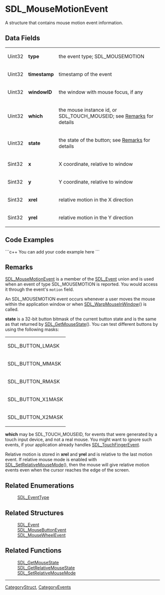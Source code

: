 
= SDL_MouseMotionEvent =
A structure that contains mouse motion event information.


== Data Fields ==
{|
|Uint32
|'''type'''
|the event type; SDL_MOUSEMOTION
|-
|Uint32
|'''timestamp'''
|timestamp of the event
|-
|Uint32
|'''windowID'''
|the window with mouse focus, if any
|-
|Uint32
|'''which'''
|the mouse instance id, or SDL_TOUCH_MOUSEID; see [[#Remarks|Remarks]] for details
|-
|Uint32
|'''state'''
|the state of the button; see [[#Remarks|Remarks]] for details
|-
|Sint32
|'''x'''
|X coordinate, relative to window
|-
|Sint32
|'''y'''
|Y coordinate, relative to window
|-
|Sint32
|'''xrel'''
|relative motion in the X direction
|-
|Sint32
|'''yrel'''
|relative motion in the Y direction
|}


== Code Examples ==
```c++
You can add your code example here
```

== Remarks ==
[[SDL_MouseMotionEvent]] is a member of the [[SDL_Event]] union and is used when an event of type SDL_MOUSEMOTION is reported.  You would access it through the event's <code>motion</code> field.

An SDL_MOUSEMOTION event occurs whenever a user moves the mouse within the application window or when [[SDL_WarpMouseInWindow]]() is called. 

'''state''' is a 32-bit button bitmask of the current button state and is the same as that returned by [[SDL_GetMouseState]]().  You can test different buttons by using the following masks:
{|
|SDL_BUTTON_LMASK
|-
|SDL_BUTTON_MMASK
|-
|SDL_BUTTON_RMASK
|-
|SDL_BUTTON_X1MASK
|-
|SDL_BUTTON_X2MASK
|}

'''which''' may be SDL_TOUCH_MOUSEID, for events that were generated by a touch input device, and not a real mouse. You might want to ignore such events, if your application already handles [[SDL_TouchFingerEvent]].

Relative motion is stored in '''xrel''' and '''yrel''' and is relative to the last motion event.  If relative mouse mode is enabled with [[SDL_SetRelativeMouseMode]](), then the mouse will give relative motion events even when the cursor reaches the edge of the screen.

== Related Enumerations ==
:[[SDL_EventType]]

== Related Structures ==
:[[SDL_Event]]
:[[SDL_MouseButtonEvent]]
:[[SDL_MouseWheelEvent]]

== Related Functions ==
:[[SDL_GetMouseState]]
:[[SDL_GetRelativeMouseState]]
:[[SDL_SetRelativeMouseMode]]

----
[[CategoryStruct]], [[CategoryEvents]]
